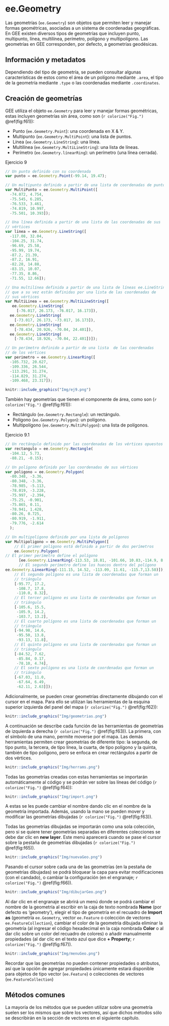 \newpage
# ee.Geometry
\index{ee.Geometry}
Las geometrías (`ee.Geometry`) son objetos que permiten leer y manejar formas geométricas, asociadas a un sistema de coordenadas geográficas. En GEE existen diversos tipos de geometrías que incluyen punto, multipunto, línea, multilínea, perímetro, polígono y multipolígono. Las geometrías en GEE corresponden, por defecto, a geometrías geodésicas.

## Información y metadatos
\index{area}
\index{type}
\index{coordinates}
Dependiendo del tipo de geometría, se pueden consultar algunas características de estos como el área de un polígono mediante `.area`, el tipo de la geometría mediante `.type` o las coordenadas mediante `.coordinates`. 

## Creación de geometrías

GEE utiliza el objeto `ee.Geometry` para leer y manejar formas geométricas, estas incluyen geometrías sin área, como son (`r colorize("Fig.")` \@ref(fig:f61)): 

*	Punto (`ee.Geometry.Point`): una coordenada en X & Y.
*	Multipunto (`ee.Geometry.MultiPoint`): una lista de puntos. 
*	Línea (`ee.Geometry.LineString`): una línea. 
*	Multilínea (`ee.Geometry.MultiLineString`): una lista de líneas. 
*	Perímetro (`ee.Geometry.línearRing`): un perímetro (una línea cerrada).

Ejercicio 9
```js
// Un punto definido con su coordenada  
var punto = ee.Geometry.Point(-99.14, 19.47); 

// Un multipunto definido a partir de una lista de coordenadas de puntos
var MultiPunto = ee.Geometry.MultiPoint([     
  -74.072, 4.754,                              
  -75.545, 6.285,                             
  -76.533, 3.461,
  -74.819, 10.997,
  -75.501, 10.393]);

// Una línea definida a partir de una lista de las coordenadas de sus 
// vértices
var linea = ee.Geometry.LineString([ 
  -117.08, 32.04,                    
  -104.25, 31.74,                    
  -96.69, 25.58,
  -95.99, 19.74,
  -87.2, 21.39,
  -87.2, 16.91,
  -82.28, 14.88,
  -83.15, 10.07,
  -77.35, 8.86,
  -71.55, 12.66]); 

// Una multilínea definida a partir de una lista de líneas ee.LineString, 
// que a su vez están definidas por una lista de las coordenadas de
// sus vértices
var MultiLinea = ee.Geometry.MultiLineString([ 
   ee.Geometry.LineString(                     
     [-76.017, 26.173, -76.017, 16.173]),      
  ee.Geometry.LineString(                      
    [-73.017, 26.173, -73.017, 16.173]),       
  ee.Geometry.LineString(                      
    [-78.434, 20.926, -70.04, 24.401]),
  ee.Geometry.LineString(
    [-78.434, 18.926, -70.04, 22.401])]);

// Un perímetro definido a partir de una lista  de las coordenadas 
// de los vértices
var perimetro = ee.Geometry.LinearRing([ 
  -105.732, 20.627,                      
  -109.336, 26.544,                      
  -113.291, 31.274,
  -114.829, 31.274,
  -109.468, 23.317]);
```

```r
knitr::include_graphics("Img/ej9.png")
```

También hay geometrías que tienen el componente de área, como son (`r colorize("Fig.")` \@ref(fig:f61)):

*	Rectángulo (`ee.Geometry.Rectangle`): un rectángulo.
*	Polígono (`ee.Geometry.Polygon`): un polígono.
*	Multipolígono (`ee.Geometry.MultiPolygon`): una lista de polígonos.

Ejercicio 9.1
```js
// Un rectángulo definido por las coordenadas de los vértices opuestos
var rectangulo = ee.Geometry.Rectangle( 
  -104.12, 5.73,
  -88.21, -0.15); 

// Un polígono definido por las coordenadas de sus vértices
var poligono = ee.Geometry.Polygon( 
  -80.348, -3.36,
  -80.348, -3.36,
  -78.985, -5.113,
  -78.019, -3.228,
  -75.997, -2.394,
  -75.25, -0.901,
  -75.865, 0.11,
  -78.941, 1.428,
  -80.26, 0.725,
  -80.919, -1.911,
  -79.776, -2.614
  );

// Un multipolígono definido por una lista de polígonos
var Multipoligono = ee.Geometry.MultiPolygon([
    // El primer polígono está definido a partir de dos perímetros
    ee.Geometry.Polygon(  
// El primer perímetro define el polígono                
      [ee.Geometry.LinearRing(-113.53, 18.81, -101.66, 10.83,-114.9, 8.93),    
      // El segundo perímetro define los huecos dentro del polígono
ee.Geometry.LinearRing(-111.15, 14.52, -113.09, 11.61, -115.7,13.58)]),
    // El segundo polígono es una lista de coordenadas que forman un 
    // triángulo
    [-95.77, 17.2,
     -108.7, 17.8,
     -110.0, 8.32],
    // El tercer polígono es una lista de coordenadas que forman un 
    // triángulo
    [-105.6, 15.5,                
     -105.9, 14.2,
     -103.7, 13.2],
    // El cuarto polígono es una lista de coordenadas que forman un 
    // triángulo
    [-94.98, 14.6,         
     -95.50, 13.8,
     -93.13, 11.8],
    // El quinto polígono es una lista de coordenadas que forman un 
    // triángulo
    [-84.52, 7.62,         
     -85.84, 0.17,
     -78.10, 4.74],
    // El sexto polígono es una lista de coordenadas que forman un 
    // triángulo
    [-67.03, 11.0,         
     -67.64, 6.49,
     -62.11, 2.63]]);
```

Adicionalmente, se pueden crear geometrías directamente dibujando con el cursor en el mapa. Para ello se utilizan las herramientas de la esquina superior izquierda del panel del mapa (`r colorize("Fig.")` \@ref(fig:f62)):

```r
knitr::include_graphics("Img/geometrias.png")
```

A continuación se describe cada función de las herramientas de geometrías de izquierda a derecha (`r colorize("Fig.")` \@ref(fig:f63)). La primera, con el símbolo de una mano, permite moverse por el mapa. Las demás herramientas permiten crear geometrías de diferente tipo: la segunda, de tipo punto, la tercera, de tipo línea, la cuarta, de tipo polígono y la quinta, también de tipo polígono, pero se enfoca en crear rectángulos a partir de dos vértices.

```r
knitr::include_graphics("Img/herrams.png")
```

Todas las geometrías creadas con estas herramientas se importarán automáticamente al código y se podrán ver sobre las líneas del código (`r colorize("Fig.")` \@ref(fig:f64)):

```r
knitr::include_graphics("Img/import.png")
```

A estas se les puede cambiar el nombre dando clic en el nombre de la geometría importada. Además, usando la mano se pueden mover y modificar las geometrías dibujadas (`r colorize("Fig.")` \@ref(fig:f63)).

Todas las geometrías dibujadas se importarán como una sola colección, pero si se quiere tener geometrías separadas en diferentes colecciones se debe dar clic en **new layer**. Este menú aparecerá cuando se pase el cursor sobre la pestaña de geometrías dibujadas (`r colorize("Fig.")` \@ref(fig:f65)).

```r
knitr::include_graphics("Img/nuevaGeo.png")
```

Pasando el cursor sobre cada una de las geometrías (en la pestaña de geometrías dibujadas) se podrá bloquear la capa para evitar modificaciones (con el candado), o cambiar la configuración (en el engranaje; `r colorize("Fig.")` \@ref(fig:f66)).

```r
knitr::include_graphics("Img/dibujarGeo.png")
```

Al dar clic en el engranaje se abrirá un menú donde se podrá cambiar el nombre de la geometría al escribir en la caja de texto nombrada **Name** (por defecto es 'geometry'), elegir el tipo de geometría en el recuadro de **Import as** (geometría `ee.Geometry`, vector `ee.Feature` o colección de vectores `ee.FeatureCollection`), cambiar el color de la geometría dibujada eliminar la geometría (al ingresar el código hexadecimal en la caja nombrada **Color** o al dar clic sobre un color del recuadro de colores) o añadir manualmente propiedades (al dar clic en el texto azul que dice **+ Property**; `r colorize("Fig.")` \@ref(fig:f67)).

```r
knitr::include_graphics("Img/menuGeo.png")
```

:::: {.bluebox2 data-latex=""}
::: {.awesomeblock data-latex="{5pt}{\faLightbulb}{darkblue}"}
Recordar que las geometrías no pueden contener propiedades o atributos, así que la opción de agregar propiedades únicamente estará disponible para objetos de tipo vector (`ee.Feature`) o colecciones de vectores (`ee.FeatureCollection`)
:::
::::

## Métodos comunes

La mayoría de los métodos que se pueden utilizar sobre una geometría suelen ser los mismos que sobre los vectores, así que dichos métodos sólo se describirán en la sección de vectores en el siguiente capítulo.
